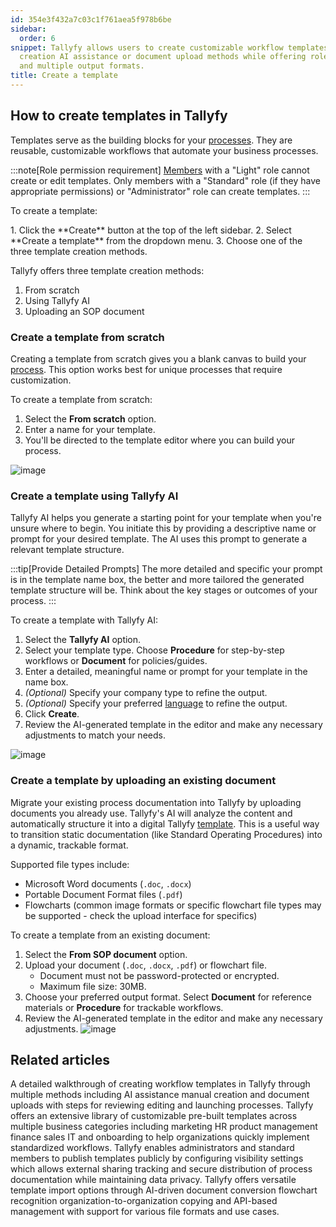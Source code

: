 ```yaml
---
id: 354e3f432a7c03c1f761aea5f978b6be
sidebar:
  order: 6
snippet: Tallyfy allows users to create customizable workflow templates through scratch
  creation AI assistance or document upload methods while offering role-based permissions
  and multiple output formats.
title: Create a template
---
```



## How to create templates in Tallyfy

Templates serve as the building blocks for your [processes](/products/pro/tracking-and-tasks/processes/). They are reusable, customizable workflows that automate your business processes.

:::note[Role permission requirement]
[Members](/products/pro/documenting/members/) with a "Light" role cannot create or edit templates. Only members with a "Standard" role (if they have appropriate permissions) or "Administrator" role can create templates.
:::

To create a template:

<Steps>
1. Click the **Create** button at the top of the left sidebar.
2. Select **Create a template** from the dropdown menu.
3. Choose one of the three template creation methods.
</Steps>

Tallyfy offers three template creation methods:

1. From scratch
2. Using Tallyfy AI
3. Uploading an SOP document

### Create a template from scratch

Creating a template from scratch gives you a blank canvas to build your [process](/products/pro/tracking-and-tasks/processes/). This option works best for unique processes that require customization.

To create a template from scratch:
<Steps>
1. Select the **From scratch** option.
2. Enter a name for your template.
3. You'll be directed to the template editor where you can build your process.
</Steps>

![image](https://screenshots.tallyfy.com/tallyfy%2Fpro%2Fdesktop-light-create-template-scratch.png)

### Create a template using Tallyfy AI

Tallyfy AI helps you generate a starting point for your template when you're unsure where to begin. You initiate this by providing a descriptive name or prompt for your desired template.
The AI uses this prompt to generate a relevant template structure.

:::tip[Provide Detailed Prompts]
The more detailed and specific your prompt is in the template name box, the better and more tailored the generated template structure will be. Think about the key stages or outcomes of your process.
:::

To create a template with Tallyfy AI:
<Steps>
1. Select the **Tallyfy AI** option.
2. Select your template type. Choose **Procedure** for step-by-step workflows or **Document** for policies/guides.
3. Enter a detailed, meaningful name or prompt for your template in the name box.
4. *(Optional)* Specify your company type to refine the output.
5. *(Optional)* Specify your preferred [language](/products/pro/miscellaneous/how-can-i-translate-content-in-tallyfy/) to refine the output.
6. Click **Create**.
7. Review the AI-generated template in the editor and make any necessary adjustments to match your needs.
</Steps>

![image](https://screenshot.launchbrightly.com/tallyfy/pro/desktop-light-create-client-onboarding-template-from-tallyfyAI.png)

### Create a template by uploading an existing document

Migrate your existing process documentation into Tallyfy by uploading documents you already use. Tallyfy's AI will analyze the content and automatically structure it into a digital Tallyfy [template](/products/pro/documenting/templates/). This is a useful way to transition static documentation (like Standard Operating Procedures) into a dynamic, trackable format.

Supported file types include:
- Microsoft Word documents (`.doc`, `.docx`)
- Portable Document Format files (`.pdf`)
- Flowcharts (common image formats or specific flowchart file types may be supported - check the upload interface for specifics)

To create a template from an existing document:
<Steps>
1. Select the **From SOP document** option.
2. Upload your document (`.doc`, `.docx`, `.pdf`) or flowchart file.
   * Document must not be password-protected or encrypted.
   * Maximum file size: 30MB.
3. Choose your preferred output format. Select **Document** for reference materials or **Procedure** for trackable workflows.
4. Review the AI-generated template in the editor and make any necessary adjustments.
![image](https://screenshots.tallyfy.com/tallyfy%2Fpro%2Fdesktop-light-create-from-sop.png)
</Steps>


## Related articles
<CardGrid>
<LinkTitleCard header="<b>Tutorials > Create your first template</b>" href="/products/pro/tutorials/your-first-template/" > A detailed walkthrough of creating workflow templates in Tallyfy through multiple methods including AI assistance manual creation and document uploads with steps for reviewing editing and launching processes. </LinkTitleCard>
<LinkTitleCard header="<b>Templates > Sample templates</b>" href="/products/pro/documenting/templates/how-can-i-access-tallyfys-sample-templates/" > Tallyfy offers an extensive library of customizable pre-built templates across multiple business categories including marketing HR product management finance sales IT and onboarding to help organizations quickly implement standardized workflows. </LinkTitleCard>
<LinkTitleCard header="<b>Templates > Publish a template</b>" href="/products/pro/documenting/templates/how-to-make-my-tallyfy-template-public/" > Tallyfy enables administrators and standard members to publish templates publicly by configuring visibility settings which allows external sharing tracking and secure distribution of process documentation while maintaining data privacy. </LinkTitleCard>
<LinkTitleCard header="<b>Templates > Import a template</b>" href="/products/pro/documenting/templates/import-feature/" > Tallyfy offers versatile template import options through AI-driven document conversion flowchart recognition organization-to-organization copying and API-based management with support for various file formats and use cases. </LinkTitleCard>
</CardGrid>